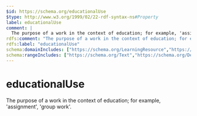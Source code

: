 ```yaml
---
$id: https://schema.org/educationalUse
$type: http://www.w3.org/1999/02/22-rdf-syntax-ns#Property
label: educationalUse
comment: |
  The purpose of a work in the context of education; for example, 'assignment', 'group work'.
rdfs:comment: "The purpose of a work in the context of education; for example, 'assignment', 'group work'."
rdfs:label: "educationalUse"
schema:domainIncludes: ["https://schema.org/LearningResource","https://schema.org/CreativeWork"]
schema:rangeIncludes: ["https://schema.org/Text","https://schema.org/DefinedTerm"]
---
```


# educationalUse

The purpose of a work in the context of education; for example, 'assignment', 'group work'.

